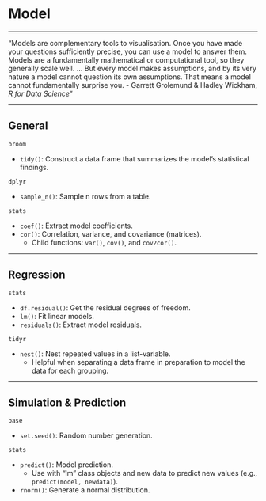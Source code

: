 # Model

***
"Models are complementary tools to visualisation. Once you have made your questions sufficiently precise, you can use a model to answer them. Models are a fundamentally mathematical or computational tool, so they generally scale well. ... But every model makes assumptions, and by its very nature a model cannot question its own assumptions. That means a model cannot fundamentally surprise you. 
- Garrett Grolemund & Hadley Wickham, *R for Data Science*"

***
## General

`broom`

* `tidy()`: Construct a data frame that summarizes the model's statistical findings.
    
`dplyr`

* `sample_n()`: Sample n rows from a table.
    
`stats`

* `coef()`: Extract model coefficients.
* `cor()`: Correlation, variance, and covariance (matrices).
    + Child functions: `var()`, `cov()`, and `cov2cor()`.

***
## Regression

`stats`

* `df.residual()`: Get the residual degrees of freedom.
* `lm()`: Fit linear models.
* `residuals()`: Extract model residuals.

`tidyr`

* `nest()`: Nest repeated values in a list-variable.
    + Helpful when separating a data frame in preparation to model the data for each grouping.

***
## Simulation & Prediction

`base`

* `set.seed()`: Random number generation.

`stats`

* `predict()`: Model prediction.
    + Use with "lm" class objects and new data to predict new values (e.g., `predict(model, newdata)`).
* `rnorm()`: Generate a normal distribution.